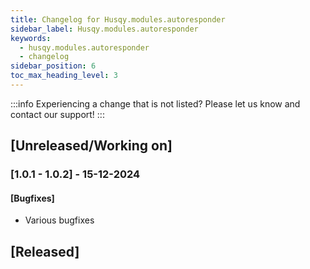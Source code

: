 ```yaml
---
title: Changelog for Husqy.modules.autoresponder
sidebar_label: Husqy.modules.autoresponder
keywords:
  - husqy.modules.autoresponder
  - changelog
sidebar_position: 6
toc_max_heading_level: 3
---
```


:::info
Experiencing a change that is not listed? Please let us know and contact our support!
:::

## [Unreleased/Working on]

### [1.0.1 - 1.0.2] - 15-12-2024

#### [Bugfixes]

- Various bugfixes

## [Released]
